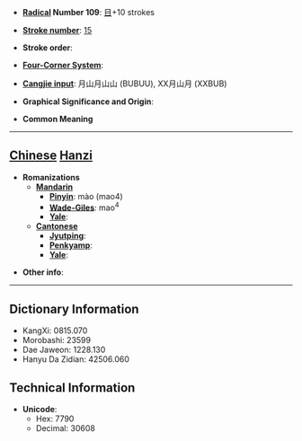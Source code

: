 * '''[[Wiktionary:Chinese radical index| Radical]] Number 109''': [[Wiktionary:Chinese radical index 目|目]]+10 strokes

* '''[[Wiktionary:Chinese total strokes index|Stroke number]]''': [[Wiktionary:Chinese total strokes index 15|15]]

* '''Stroke order''': 

* '''[[Wiktionary:Chinese four corner index|Four-Corner System]]''': 

* '''[[Wiktionary:Chinese Cangjie index|Cangjie input]]''': 月山月山山 (BUBUU), XX月山月 (XXBUB)

* '''Graphical Significance and Origin''': 

* '''Common Meaning'''

----

== [[Chinese]] [[Hanzi]] ==

* '''Romanizations'''
** '''[[Mandarin]]'''
*** '''[[Pinyin]]''': mào (mao4)
*** '''[[Wade-Giles]]''': mao<sup>4</sup>
*** '''[[Yale]]''': 
** '''[[Cantonese]]'''
*** '''[[Jyutping]]''':
*** '''[[Penkyamp]]''': 
*** '''[[Yale]]''': 

* '''Other info''': 

----

== Dictionary Information ==

* KangXi: 0815.070
* Morobashi: 23599
* Dae Jaweon: 1228.130
* Hanyu Da Zidian: 42506.060

== Technical Information ==

* '''Unicode''':
** Hex: 7790
** Decimal: 30608